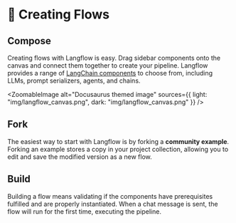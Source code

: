 
# 🎨 Creating Flows

## Compose

Creating flows with Langflow is easy. Drag sidebar components onto the canvas and connect them together to create your pipeline. Langflow provides a range of [LangChain components](https://python.langchain.com/docs/modules/) to choose from, including LLMs, prompt serializers, agents, and chains.

<ZoomableImage
  alt="Docusaurus themed image"
  sources={{
    light: "img/langflow_canvas.png",
    dark: "img/langflow_canvas.png"
  }}
/>

## Fork

The easiest way to start with Langflow is by forking a **community example**. Forking an example stores a copy in your project collection, allowing you to edit and save the modified version as a new flow.

<div
  style={{ marginBottom: "20px", display: "flex", justifyContent: "center" }}
>
  <ReactPlayer playing controls url="/videos/langflow_fork.mp4" />
</div>

## Build

Building a flow means validating if the components have prerequisites fulfilled and are properly instantiated. When a chat message is sent, the flow will run for the first time, executing the pipeline.

<div
  style={{ marginBottom: "20px", display: "flex", justifyContent: "center" }}
>
  <ReactPlayer playing controls url="/videos/langflow_build.mp4" />
</div>

